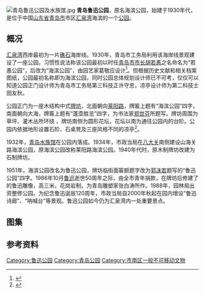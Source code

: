 [[File:青岛鲁迅公园及水族馆.jpg|thumb]]
{{coord|36|03|17|N|120|19|38.2|E|type:landmark|display=title}}
'''青岛鲁迅公园'''，原名海滨公园，始建于1930年代，是位于中国[[山东省|山东省]][[青岛市|青岛市]]市区[[汇泉湾|汇泉湾]]海滨的一个[[公园|公园]]。

==概况==
[[汇泉湾|汇泉湾]]西岸最初为一片[[礁石|礁石]]海岸线。1930年，青岛市工务局利用该海岸线景观建设了一座公园。习惯性说法称该公园最初以时任[[青岛市市长|青岛市市长]][[胡若愚|胡若愚]]之名命名为“若愚公园”，后改为“海滨公园”，由园艺家葛敬应设计<ref Name=dao>{{cite book |author=袁宾久 |title=《青岛老建筑之旅》|year=2016 |publisher=中国海洋大学出版社 |location=青岛 |isbn=9787567010093}}</ref>。但根据历史文献和相关档案图纸，公园最初名称即为海滨公园，同时公园总体规划设计师已不可考，仅仅可以知道公园正门设计师为青岛市工务局第三科技正许守忠，凉亭设计师为第二科技士田友秋。

公园正门为一座木结构中式[[牌坊|牌坊]]，北面朝向[[莱阳路_(青岛)|莱阳路]]，牌匾上题有“海滨公园”四字，南面朝向大海，牌匾上题有“蓬壶胜览”四字，为书法家[[郑世芬|郑世芬]]所题写。牌坊周围为草坪、灌木丛所环绕 ，牌坊南侧为圆形花坛，花坛以南为通往公园内的台阶。公园内依据地形设置石阶、石桌凳及三座风格不同的凉亭<ref Name=jin>{{cite book|author=金山|title=《青岛近代建筑 1922-1937》|year=2016|publisher=同济大学出版社|location=上海|isbn=978-7-5608-6665-9}}</ref>。

1932年，[[青岛水族馆|青岛水族馆]]在公园内落成。1934年，市政当局在[[八大关|八大关]]南侧建设山海关路海滨公园，原海滨公园改称莱阳路海滨公园。1940年代时，原木制牌坊改建为石制牌坊。

1951年，海滨公园改名为鲁迅公园，牌坊临街面匾额题字改为[[郭沫若|郭沫若]]题写的“鲁迅公园”四字。1986年10月[[鲁迅|鲁迅]]逝世50周年之际，由全市青年捐款，在牌坊后修建了的鲁迅雕像，高三米，花岗岩制，为青岛雕塑家张白涛所作。1988年，园林局出资整修公园。为纪念鲁迅诞辰120周年，市政当局自2000年秋起在园内增设“鲁迅诗廊”、“呐喊台”等景观。鲁迅公园如今仍为汇泉湾内一处重要景点。

==图集==
{{Gallery
|width=180
|height=120
|File:青岛海滨公园入口牌坊设计图.jpg|<small>牌坊设计图，匾额上为[[胡若愚|胡若愚]]所题“海滨公园”</small>
|File:青岛海滨公园牌楼老明信片 02.jpg|<small>牌坊明信片，1930年代</small>
|File:青岛海滨公园牌楼老照片.jpg|<small>改建后的牌坊（南侧视角），1946年</small>
|File:青岛鲁迅公园牌楼老照片 01.jpg|<small>1960年代的公园正门</small>
|File:Lu Xun Park, Qingdao.jpg|<small>牌坊与雕像今貌</small>
}}
{{Gallery
|width=180
|height=120
|File:青岛海滨公园平面设计图.jpg|<small>公园正门附近平面设计图</small>
|File:青岛海滨公园凉亭老明信片.jpg|<small>公园凉亭与北侧的[[青岛第一海水浴场|第一海水浴场]]，1930年代</small>
|File:青岛海滨公园及水族馆老照片.jpg|<small>公园内的水族馆，1930年代</small>
|File:鲁迅公园.JPG|<small>2006年的水族馆及鲁迅公园</small>
|File:青岛海边The Qingdao sea - panoramio (1).jpg|<small>园内凉亭</small>
}}

==参考资料==
{{reflist}}

{{青岛市民国建筑}}
{{青岛市传统民族建筑}}
[[Category:鲁迅公园|Category:鲁迅公园]]
[[Category:青岛公园|Category:青岛公园]]
[[Category:市南区一般不可移动文物|Category:市南区一般不可移动文物]]